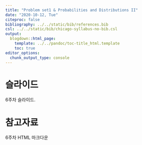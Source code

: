 ---
title: "Problem set1 & Probabilities and Distributions II"
date: "2020-10-12, Tue"
citeproc: false
bibliography: ../../static/bib/references.bib
csl: ../../static/bib/chicago-syllabus-no-bib.csl
output:
  blogdown::html_page:
    template: ../../pandoc/toc-title_html.template
    toc: true
editor_options: 
  chunk_output_type: console
---


# 슬라이드

6주차 슬라이드.

# 참고자료

<i class="fa fa-external-link-square-alt" aria-hidden="true"></i> 6주차 HTML 마크다운



